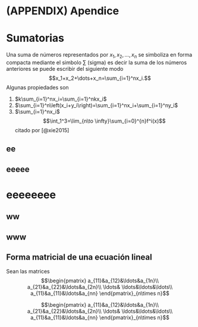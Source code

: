 # (APPENDIX) Apendice {-}
# Sumatorias
<script type="text/x-mathjax-config">
  MathJax.Hub.Config({
    extensions: ["tex2jax.js"],
    jax: ["input/TeX","output/HTML-CSS"],
    tex2jax: {inlineMath: [["$","$"],["\\(","\\)"]]}
  });
</script>
<script type="text/javascript" src="../MathJax.js"></script>

Una suma de números representados por $x_1, x_2, \ldots, x_n$ se simboliza en forma compacta mediante el simbolo $\sum$ (sigma) es decir la suma de los números anteriores se puede escribir del siguiente modo $$x_1+x_2+\dots+x_n=\sum_{i=1}^nx_i.$$
Algunas propiedades son 

1. $k\sum_{i=1}^nx_i=\sum_{i=1}^nkx_i$
2. $\sum_{i=1}^n\left(x_i+y_i\right)=\sum_{i=1}^nx_i+\sum_{i=1}^ny_i$
3. $\sum_{i=1}^nx_i$
$$\int_1^3=\lim_{n\to \infty}\sum_{i=0}^{n}f^i(x)$$
citado por [@xie2015]

## ee

## eeeee

# eeeeeeee

## ww

## www

## Forma matricial de una ecuación lineal

Sean las matrices 
$$\begin{pmatrix}
a_{11}&a_{12}&\ldots&a_{1n}\\
a_{21}&a_{22}&\ldots&a_{2n}\\
\ldots& \ldots&\ldots&\ldots\\
a_{11}&a_{11}&\ldots&a_{nn}
\end{pmatrix}_{n\times n}$$


$$\begin{pmatrix}
a_{11}&a_{12}&\ldots&a_{1n}\\
a_{21}&a_{22}&\ldots&a_{2n}\\
\ldots& \ldots&\ldots&\ldots\\
a_{11}&a_{11}&\ldots&a_{nn}
\end{pmatrix}_{n\times n}$$

